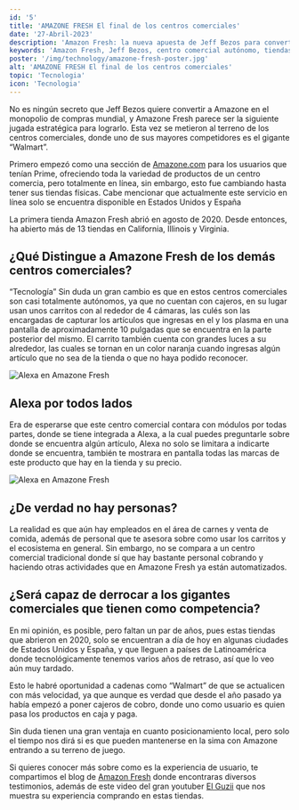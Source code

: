 ```yaml
---
id: '5'
title: 'AMAZONE FRESH El final de los centros comerciales'
date: '27-Abril-2023'
description: 'Amazon Fresh: la nueva apuesta de Jeff Bezos para convertir a Amazon en el monopolio de compras mundial. Con tiendas en California, Illinois y Virginia, Amazon Fresh se distingue por su tecnología autónoma y la integración de Alexa en toda la tienda. ¿Será capaz de derrocar a gigantes comerciales como Walmart?'
keywords: 'Amazon Fresh, Jeff Bezos, centro comercial autónomo, tiendas sin cajeros, tecnología en compras, compras en línea, competencia de Walmart, experiencia de usuario, automatización en comercio minorista, futuro de los centros comerciales'
poster: '/img/technology/amazone-fresh-poster.jpg'
alt: 'AMAZONE FRESH El final de los centros comerciales'
topic: 'Tecnologia'
icon: 'Tecnologia'
---
```

No es ningún secreto que Jeff Bezos quiere convertir a Amazone en el monopolio de compras 
mundial, y Amazone Fresh parece ser la siguiente jugada estratégica para lograrlo. Esta vez 
se metieron al terreno de los centros comerciales, donde uno de sus mayores competidores es 
el gigante “Walmart”.

Primero empezó como una sección de [Amazone.com](http://Amazone.com) para los usuarios que 
tenían Prime, ofreciendo toda la variedad de productos de un centro comercia, pero 
totalmente en línea, sin embargo, esto fue cambiando hasta tener sus tiendas físicas. 
Cabe mencionar que actualmente este servicio en línea solo se encuentra disponible en 
Estados Unidos y España

La primera tienda Amazon Fresh abrió en agosto de 2020. Desde entonces, ha abierto más de 
13 tiendas en California, Illinois y Virginia.

## ¿Qué Distingue a Amazone Fresh de los demás centros comerciales?

“Tecnología” Sin duda un gran cambio es que en estos centros comerciales son casi 
totalmente autónomos, ya que no cuentan con cajeros, en su lugar usan unos carritos 
con al rededor de 4 cámaras, las culés son las encargadas de capturar los artículos que 
ingresas en el y los plasma en una pantalla de aproximadamente 10 pulgadas que se encuentra 
en la parte posterior del mismo. El carrito también cuenta con grandes luces a su alrededor, 
las cuales se tornan en un color naranja cuando ingresas algún artículo que no sea de la 
tienda o que no haya podido reconocer.

![Alexa en Amazone Fresh](/img/technology/amazone-fresh-2.jpg)

## Alexa por todos lados

Era de esperarse que este centro comercial contara con módulos por todas partes, donde se 
tiene integrada a Alexa, a la cual puedes preguntarle sobre donde se encuentra algún 
artículo, Alexa no solo se limitara a indicarte donde se encuentra, también te mostrara en 
pantalla todas las marcas de este producto que hay en la tienda y su precio.

![Alexa en Amazone Fresh](/img/technology/amazone-fresh-1.jpg)

## ¿De verdad no hay personas?

La realidad es que aún hay empleados en el área de carnes y venta de comida, además de 
personal que te asesora sobre como usar los carritos y el ecosistema en general. 
Sin embargo, no se compara a un centro comercial tradicional donde sí que hay bastante 
personal cobrando y haciendo otras actividades que en Amazone Fresh ya están automatizados.

## ¿Será capaz de derrocar a los gigantes comerciales que tienen como competencia?

En mi opinión, es posible, pero faltan un par de años, pues estas tiendas que abrieron en 
2020, solo se encuentran a día de hoy en algunas ciudades de Estados Unidos y España, y 
 que lleguen a países de Latinoamérica donde tecnológicamente tenemos varios años de retraso,
  así que lo veo aún muy tardado.

Esto le habré oportunidad a cadenas como “Walmart” de que se actualicen con más velocidad, 
ya que aunque es verdad que desde el año pasado ya había empezó a poner cajeros de cobro, 
donde uno como usuario es quien pasa los productos en caja y paga.

Sin duda tienen una gran ventaja en cuanto posicionamiento local, pero solo el tiempo nos 
dirá si es que pueden mantenerse en la sima con Amazone entrando a su terreno de juego.

Si quieres conocer más sobre como es la experiencia de usuario, te compartimos el blog de 
[Amazon Fresh](https://www.aboutamazon.com/news/retail/amazon-fresh-store-photo-tour) donde encontraras diversos testimonios, además de este video del gran youtuber 
[El Guzii](https://www.youtube.com/watch?v=cETyf51S9rs) que nos muestra su experiencia comprando en estas tiendas.